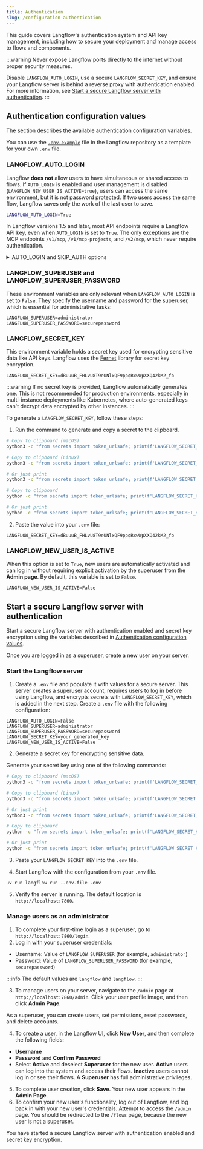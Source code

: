 ```yaml
---
title: Authentication
slug: /configuration-authentication
---
```



This guide covers Langflow's authentication system and API key management, including how to secure your deployment and manage access to flows and components.

:::warning
Never expose Langflow ports directly to the internet without proper security measures.

Disable `LANGFLOW_AUTO_LOGIN`, use a secure `LANGFLOW_SECRET_KEY`, and ensure your Langflow server is behind a reverse proxy with authentication enabled.
For more information, see [Start a secure Langflow server with authentication](#start-a-secure-langflow-server-with-authentication).
:::

## Authentication configuration values

The section describes the available authentication configuration variables.

You can use the [`.env.example`](https://github.com/langflow-ai/langflow/blob/main/.env.example) file in the Langflow repository as a template for your own `.env` file.

### LANGFLOW_AUTO_LOGIN

Langflow **does not** allow users to have simultaneous or shared access to flows.
If `AUTO_LOGIN` is enabled and user management is disabled (`LANGFLOW_NEW_USER_IS_ACTIVE=true`), users can access the same environment, but it is not password protected. If two users access the same flow, Langflow saves only the work of the last user to save.

```bash
LANGFLOW_AUTO_LOGIN=True
```

In Langflow versions 1.5 and later, most API endpoints require a Langflow API key, even when `AUTO_LOGIN` is set to `True`.
The only exceptions are the MCP endpoints `/v1/mcp`, `/v1/mcp-projects`, and `/v2/mcp`, which never require authentication.

<details>
<summary>AUTO_LOGIN and SKIP_AUTH options</summary>

In Langflow versions earlier than 1.5, if `AUTO_LOGIN=true`, then Langflow automatically logs users in as a superuser without requiring authentication.
In this case, API requests don't require a Langflow API key.

In Langflow version 1.5, you can set `SKIP_AUTH_AUTO_LOGIN=true` and `AUTO_LOGIN=true` to skip authentication for API requests.
However, the `SKIP_AUTH_AUTO_LOGIN` option will be removed in a future release.
</details>

### LANGFLOW_SUPERUSER and LANGFLOW_SUPERUSER_PASSWORD

These environment variables are only relevant when `LANGFLOW_AUTO_LOGIN` is set to `False`.
They specify the username and password for the superuser, which is essential for administrative tasks:

```text
LANGFLOW_SUPERUSER=administrator
LANGFLOW_SUPERUSER_PASSWORD=securepassword
```

### LANGFLOW_SECRET_KEY

This environment variable holds a secret key used for encrypting sensitive data like API keys.
Langflow uses the [Fernet](https://pypi.org/project/cryptography/) library for secret key encryption.

```text
LANGFLOW_SECRET_KEY=dBuuuB_FHLvU8T9eUNlxQF9ppqRxwWpXXQ42kM2_fb
```

:::warning
If no secret key is provided, Langflow automatically generates one. This is not recommended for production environments, especially in multi-instance deployments like Kubernetes, where auto-generated keys can't decrypt data encrypted by other instances.
:::

To generate a `LANGFLOW_SECRET_KEY`, follow these steps:

1. Run the command to generate and copy a secret to the clipboard.

<Tabs>
<TabItem value="unix" label="macOS/Linux">

```bash
# Copy to clipboard (macOS)
python3 -c "from secrets import token_urlsafe; print(f'LANGFLOW_SECRET_KEY={token_urlsafe(32)}')" | pbcopy

# Copy to clipboard (Linux)
python3 -c "from secrets import token_urlsafe; print(f'LANGFLOW_SECRET_KEY={token_urlsafe(32)}')" | xclip -selection clipboard

# Or just print
python3 -c "from secrets import token_urlsafe; print(f'LANGFLOW_SECRET_KEY={token_urlsafe(32)}')"
```
</TabItem>

<TabItem value="windows" label="Windows">

```bash
# Copy to clipboard
python -c "from secrets import token_urlsafe; print(f'LANGFLOW_SECRET_KEY={token_urlsafe(32)}')" | clip

# Or just print
python -c "from secrets import token_urlsafe; print(f'LANGFLOW_SECRET_KEY={token_urlsafe(32)}')"
```

</TabItem>
</Tabs>

2. Paste the value into your `.env` file:
```text
LANGFLOW_SECRET_KEY=dBuuuB_FHLvU8T9eUNlxQF9ppqRxwWpXXQ42kM2_fb
```

### LANGFLOW_NEW_USER_IS_ACTIVE

When this option is set to `True`, new users are automatically activated and can log in without requiring explicit activation by the superuser from the **Admin page**.
By default, this variable is set to `False`.

```text
LANGFLOW_NEW_USER_IS_ACTIVE=False
```

## Start a secure Langflow server with authentication

Start a secure Langflow server with authentication enabled and secret key encryption using the variables described in [Authentication configuration values](/configuration-authentication#authentication-configuration-values).

Once you are logged in as a superuser, create a new user on your server.

### Start the Langflow server

1. Create a `.env` file and populate it with values for a secure server.
This server creates a superuser account, requires users to log in before using Langflow, and encrypts secrets with `LANGFLOW_SECRET_KEY`, which is added in the next step.
Create a `.env` file with the following configuration:

```text
LANGFLOW_AUTO_LOGIN=False
LANGFLOW_SUPERUSER=administrator
LANGFLOW_SUPERUSER_PASSWORD=securepassword
LANGFLOW_SECRET_KEY=your_generated_key
LANGFLOW_NEW_USER_IS_ACTIVE=False
```

2. Generate a secret key for encrypting sensitive data.

Generate your secret key using one of the following commands:

<Tabs>
<TabItem value="unix" label="macOS/Linux">

```bash
# Copy to clipboard (macOS)
python3 -c "from secrets import token_urlsafe; print(f'LANGFLOW_SECRET_KEY={token_urlsafe(32)}')" | pbcopy

# Copy to clipboard (Linux)
python3 -c "from secrets import token_urlsafe; print(f'LANGFLOW_SECRET_KEY={token_urlsafe(32)}')" | xclip -selection clipboard

# Or just print
python3 -c "from secrets import token_urlsafe; print(f'LANGFLOW_SECRET_KEY={token_urlsafe(32)}')"
```
</TabItem>

<TabItem value="windows" label="Windows">

```bash
# Copy to clipboard
python -c "from secrets import token_urlsafe; print(f'LANGFLOW_SECRET_KEY={token_urlsafe(32)}')" | clip

# Or just print
python -c "from secrets import token_urlsafe; print(f'LANGFLOW_SECRET_KEY={token_urlsafe(32)}')"
```

</TabItem>
</Tabs>

3. Paste your `LANGFLOW_SECRET_KEY` into the `.env` file.

4. Start Langflow with the configuration from your `.env` file.

```text
uv run langflow run --env-file .env
```

5. Verify the server is running. The default location is `http://localhost:7860`.

### Manage users as an administrator

1. To complete your first-time login as a superuser, go to `http://localhost:7860/login`.
2. Log in with your superuser credentials:
* Username: Value of `LANGFLOW_SUPERUSER` (for example, `administrator`)
* Password: Value of `LANGFLOW_SUPERUSER_PASSWORD` (for example, `securepassword`)

:::info
The default values are `langflow` and `langflow`.
:::

3. To manage users on your server, navigate to the `/admin` page at `http://localhost:7860/admin`.
Click your user profile image, and then click **Admin Page**.

As a superuser, you can create users, set permissions, reset passwords, and delete accounts.

4. To create a user, in the Langflow UI, click **New User**, and then complete the following fields:
* **Username**
* **Password** and **Confirm Password**
* Select **Active** and deselect **Superuser** for the new user.
**Active** users can log into the system and access their flows. **Inactive** users cannot log in or see their flows.
A **Superuser** has full administrative privileges.

5. To complete user creation, click **Save**.
Your new user appears in the **Admin Page**.
6. To confirm your new user's functionality, log out of Langflow, and log back in with your new user's credentials.
Attempt to access the `/admin` page. You should be redirected to the `/flows` page, because the new user is not a superuser.

You have started a secure Langflow server with authentication enabled and secret key encryption.